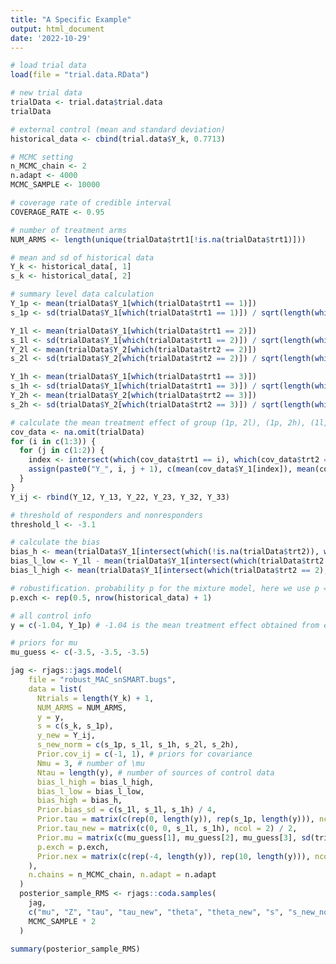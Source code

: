 ```yaml
---
title: "A Specific Example"
output: html_document
date: '2022-10-29'
---
```


```r
# load trial data
load(file = "trial.data.RData")

# new trial data
trialData <- trial.data$trial.data
trialData

```


```r
# external control (mean and standard deviation)
historical_data <- cbind(trial.data$Y_k, 0.7713) 

# MCMC setting
n_MCMC_chain <- 2
n.adapt <- 4000
MCMC_SAMPLE <- 10000

# coverage rate of credible interval
COVERAGE_RATE <- 0.95

# number of treatment arms
NUM_ARMS <- length(unique(trialData$trt1[!is.na(trialData$trt1)]))

# mean and sd of historical data
Y_k <- historical_data[, 1]
s_k <- historical_data[, 2]

# summary level data calculation
Y_1p <- mean(trialData$Y_1[which(trialData$trt1 == 1)])
s_1p <- sd(trialData$Y_1[which(trialData$trt1 == 1)]) / sqrt(length(which(trialData$trt1 == 1)))

Y_1l <- mean(trialData$Y_1[which(trialData$trt1 == 2)])
s_1l <- sd(trialData$Y_1[which(trialData$trt1 == 2)]) / sqrt(length(which(trialData$trt1 == 2)))
Y_2l <- mean(trialData$Y_2[which(trialData$trt2 == 2)])
s_2l <- sd(trialData$Y_2[which(trialData$trt2 == 2)]) / sqrt(length(which(trialData$trt2 == 2)))

Y_1h <- mean(trialData$Y_1[which(trialData$trt1 == 3)])
s_1h <- sd(trialData$Y_1[which(trialData$trt1 == 3)]) / sqrt(length(which(trialData$trt1 == 3)))
Y_2h <- mean(trialData$Y_2[which(trialData$trt2 == 3)])
s_2h <- sd(trialData$Y_2[which(trialData$trt2 == 3)]) / sqrt(length(which(trialData$trt2 == 3)))

# calculate the mean treatment effect of group (1p, 2l), (1p, 2h), (1l, 2l), (1l, 2h), (1h, 2l), (1h, 2h)
cov_data <- na.omit(trialData)
for (i in c(1:3)) {
  for (j in c(1:2)) {
    index <- intersect(which(cov_data$trt1 == i), which(cov_data$trt2 == j + 1))
    assign(paste0("Y_", i, j + 1), c(mean(cov_data$Y_1[index]), mean(cov_data$Y_2[index])))
  }
}
Y_ij <- rbind(Y_12, Y_13, Y_22, Y_23, Y_32, Y_33)

# threshold of responders and nonresponders
threshold_l <- -3.1

# calculate the bias
bias_h <- mean(trialData$Y_1[intersect(which(!is.na(trialData$trt2)), which(trialData$trt1 == 3))]) - Y_1h
bias_l_low <- Y_1l - mean(trialData$Y_1[intersect(which(trialData$trt2 == 3), which(trialData$trt1 == 2))])
bias_l_high <- mean(trialData$Y_1[intersect(which(trialData$trt2 == 2), which(trialData$trt1 == 2))]) - Y_1l

# robustification. probability p for the mixture model, here we use p = 0.5 for all
p.exch <- rep(0.5, nrow(historical_data) + 1)

# all control info
y = c(-1.04, Y_1p) # -1.04 is the mean treatment effect obtained from external control data

# priors for mu
mu_guess <- c(-3.5, -3.5, -3.5)

jag <- rjags::jags.model(
    file = "robust_MAC_snSMART.bugs",
    data = list(
      Ntrials = length(Y_k) + 1,
      NUM_ARMS = NUM_ARMS,
      y = y, 
      s = c(s_k, s_1p),
      y_new = Y_ij,
      s_new_norm = c(s_1p, s_1l, s_1h, s_2l, s_2h), 
      Prior.cov_ij = c(-1, 1), # priors for covariance
      Nmu = 3, # number of \mu
      Ntau = length(y), # number of sources of control data
      bias_l_high = bias_l_high,
      bias_l_low = bias_l_low,
      bias_high = bias_h,
      Prior.bias_sd = c(s_1l, s_1l, s_1h) / 4,
      Prior.tau = matrix(c(rep(0, length(y)), rep(s_1p, length(y))), ncol = 2) / 2,
      Prior.tau_new = matrix(c(0, 0, s_1l, s_1h), ncol = 2) / 2,
      Prior.mu = matrix(c(mu_guess[1], mu_guess[2], mu_guess[3], sd(trialData$Y_1[which(trialData$trt1 == 1)]), sd(trialData$Y_1[which(trialData$trt1 == 2)]), sd(trialData$Y_1[which(trialData$trt1 == 3)])), ncol = 2),
      p.exch = p.exch,
      Prior.nex = matrix(c(rep(-4, length(y)), rep(10, length(y))), ncol = 2)
    ),
    n.chains = n_MCMC_chain, n.adapt = n.adapt
  )
  posterior_sample_RMS <- rjags::coda.samples(
    jag,
    c("mu", "Z", "tau", "tau_new", "theta", "theta_new", "s", "s_new_norm"),
    MCMC_SAMPLE * 2
  )

summary(posterior_sample_RMS)
```

